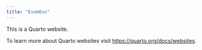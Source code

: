 ```yaml
---
title: "Exam6us"
---
```


This is a Quarto website.

To learn more about Quarto websites visit <https://quarto.org/docs/websites>.
